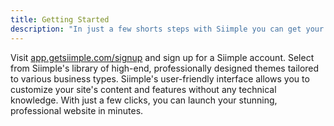 ```yaml
---
title: Getting Started
description: "In just a few shorts steps with Siimple you can get your site set up including adding in your content, filling in images, and personalizing it. All in just a few minutes."
---
```


<Steps>
  <Step title="Sign up">
    Visit <a href="https://app.getsiimple.com/signup">app.getsiimple.com/signup</a> and sign up for a Siimple account.
  </Step>
  <Step title="Create your first site">
    Select from Siimple's library of high-end, professionally designed themes tailored to various business types.
  </Step>
  <Step title="Customize">
    Siimple's user-friendly interface allows you to customize your site's content and features without any technical knowledge.
  </Step>
  <Step title="Go live!" icon="rocket">
    With just a few clicks, you can launch your stunning, professional website in minutes.
  </Step>
</Steps>

